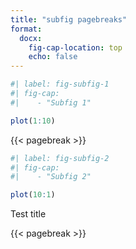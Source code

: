 ```yaml
---
title: "subfig pagebreaks"
format: 
  docx:
    fig-cap-location: top
    echo: false
---
```



::: {#suppfig-pvd_chosen_subtypes_linegraphs}

```r
#| label: fig-subfig-1
#| fig-cap:
#|    - "Subfig 1"

plot(1:10)

```

{{< pagebreak >}}

```r
#| label: fig-subfig-2
#| fig-cap:
#|    - "Subfig 2"

plot(10:1)

```

Test title

:::

{{< pagebreak >}}

